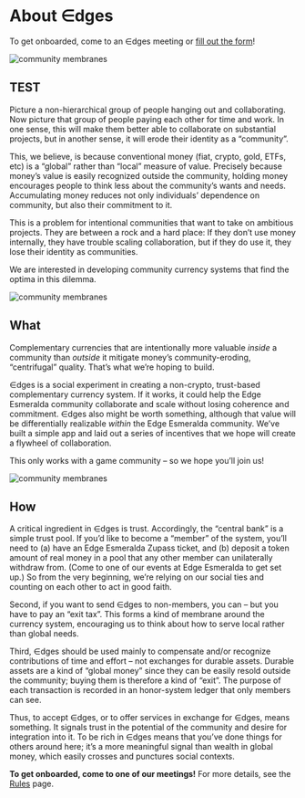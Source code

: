 # About ∈dges

To get onboarded, come to an ∈dges meeting or [fill out the form](/onboard)!

![community membranes](/circles.png)

## TEST

Picture a non-hierarchical group of people hanging out and collaborating. Now picture that group of people paying each other for time and work. In one sense, this will make them better able to collaborate on substantial projects, but in another sense, it will erode their identity as a “community”.

This, we believe, is because conventional money (fiat, crypto, gold, ETFs, etc) is a “global” rather than “local” measure of value. Precisely because money’s value is easily recognized outside the community, holding money encourages people to think less about the community’s wants and needs. Accumulating money reduces not only individuals’ dependence on community, but also their commitment to it.

This is a problem for intentional communities that want to take on ambitious projects. They are between a rock and a hard place: If they don’t use money internally, they have trouble scaling collaboration, but if they do use it, they lose their identity as communities.

We are interested in developing community currency systems that find the optima in this dilemma.

![community membranes](/circles.png)

## What

Complementary currencies that are intentionally more valuable *inside* a community than *outside* it mitigate money’s community-eroding, “centrifugal” quality. That’s what we’re hoping to build.

∈dges is a social experiment in creating a non-crypto, trust-based complementary currency system. If it works, it could help the Edge Esmeralda community collaborate and scale without losing coherence and commitment. ∈dges also might be worth something, although that value will be differentially realizable *within* the Edge Esmeralda community. We’ve built a simple app and laid out a series of incentives that we hope will create a flywheel of collaboration.

This only works with a game community – so we hope you’ll join us!

![community membranes](/circles.png)

## How

A critical ingredient in ∈dges is trust. Accordingly, the “central bank” is a simple trust pool. If you’d like to become a “member” of the system, you’ll need to (a) have an Edge Esmeralda Zupass ticket, and (b) deposit a token amount of real money in a pool that any other member can unilaterally withdraw from. (Come to one of our events at Edge Esmeralda to get set up.) So from the very beginning, we’re relying on our social ties and counting on each other to act in good faith.

Second, if you want to send ∈dges to non-members, you can – but you have to pay an “exit tax”. This forms a kind of membrane around the currency system, encouraging us to think about how to serve local rather than global needs.

Third, ∈dges should be used mainly to compensate and/or recognize contributions of time and effort – not exchanges for durable assets. Durable assets are a kind of “global money” since they can be easily resold outside the community; buying them is therefore a kind of “exit”. The purpose of each transaction is recorded in an honor-system ledger that only members can see.

Thus, to accept ∈dges, or to offer services in exchange for ∈dges, means something. It signals trust in the potential of the community and desire for integration into it. To be rich in ∈dges means that you’ve done things for others around here; it’s a more meaningful signal than wealth in global money, which easily crosses and punctures social contexts.

**To get onboarded, come to one of our meetings!** For more details, see the [Rules](/rules) page.
